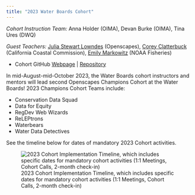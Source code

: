 ```yaml
---
title: "2023 Water Boards Cohort"
---
```


*Cohort Instruction Team:* Anna Holder (OIMA), Devan Burke (OIMA), Tina Ures (DWQ)

*Guest Teachers:* [Julia Stewart Lowndes](https://openscapes.org/team.html) (Openscapes), [Corey Clatterbuck](https://www.coreyclatterbuck.com/) (California Coastal Commission), [Emily Markowitz](https://www.fisheries.noaa.gov/contact/emily-markowitz) (NOAA Fisheries)

-   Cohort GitHub [Webpage](https://openscapes.github.io/2023-swrcb/) \| [Repository](https://github.com/Openscapes/2023-swrcb)

In mid-August-mid-October 2023, the Water Boards cohort instructors and mentors will lead second Openscapes Champions Cohort at the Water Boards! 2023 Champions Cohort Teams include:

-   Conservation Data Squad
-   Data for Equity
-   RegDev Web Wizards
-   ReLEPtrons
-   Waterbears
-   Water Data Detectives

See the timeline below for dates of mandatory 2023 Cohort activities.

![2023 Cohort Implementation Timeline, which includes specific dates for mandatory cohort activities (1:1 Meetings, Cohort Calls, 2-month check-in)](images/swrcb2023-cohort-timeline.png){fig-alt="Timeline displaying milestones for the implementation of the 2023 Water Boards Cohort: mid-Feb DMC Presentation, mid-Feb through Jul pre-cohort engagement, Aug 8-11 1:1 meetings , Cohort calls on Aug 16, Aug 30, Sep 13, Sep 27, Oct 11, with seaside chats and co-working sessions scheduled on weeks alternate to Cohort calls, and the 2-month check-in scheduled for Dec 6"}
